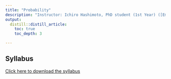```yaml
---
title: "Probability"
description: "Instructor: Ichiro Hashimoto, PhD student (1st Year) ([Email](mailto:ichiro.hashimoto@mail.utoronto.ca))"
output:
  distill::distill_article:
    toc: true
    toc_depth: 3

---
```



## Syllabus

[Click here to download the syllabus](Probability/2023/Syllabus/Bootcamp_Probability_Syllabus.pdf)


<!--
## Lectures

Material will be added here as the course progresses.
-->

<!--
### Module 1: Basics of Probability

- Slides: [Module 1](Probability/2022/Slides/Summer_Bootcamp_Module_1_with_effects.pdf); [Module 1 Annotated](Probability/2022/Slides/Module_1_annotated.pdf) 

- Problem Set Solutions: [Module 1 Solution](Probability/2022/Solutions/Module_1_Solutions.pdf) 
-->

<!--
### Module 2: Random Variables

- Slides: [Module 2](Probability/2022/Slides/Summer_Bootcamp_Module_2_with_effects.pdf); [Module 2 Annotated](Probability/2022/Slides/Module_2_annotated.pdf) 

- Problem Set Solutions: [Module 2 Solution](Probability/2022/Solutions/Module_2_Solutions.pdf) 
-->

<!--
### Module 3: Common Random Variables

- Slides: [Module 3](Probability/2022/Slides/Summer_Bootcamp_Module_3_with_effects.pdf); [Module 3 Annotated](Probability/2022/Slides/Module_3_annotated.pdf) 

- Problem Set Solutions: [Module 3 Solution](Probability/2022/Solutions/Module_3_Solutions.pdf) 
-->

<!--
### Module 4: Distribution

- Slides: [Module 4](Probability/2022/Slides/Summer_Bootcamp_Module_4_with_effects.pdf); [Module 4 Annotated](Probability/2022/Slides/Module_4_annotated.pdf) 

- Problem Set Solutions: [Module 4 Solution](Probability/2022/Solutions/Module_4_Solutions.pdf) 
-->

<!--
### Module 5: Expectation

- Slides: [Module 5](Probability/2022/Slides/Summer_Bootcamp_Module_5_with_effects.pdf); [Module 5 Annotated](Probability/2022/Slides/Module_5_annotated.pdf) 

- Problem Set Solutions: [Module 5 Solution](Probability/2022/Solutions/Module_5_Solutions.pdf) 
-->

<!--
### Module 6: Inequalities

- Slides: [Module 6](Probability/2022/Slides/Summer_Bootcamp_Module_6_with_effects.pdf); [Module 6 Annotated](Probability/2022/Slides/Module_6_annotated.pdf) 

- Problem Set Solutions: [Module 6 Solution](Probability/2022/Solutions/Module_6_Solutions.pdf) 
-->

<!--
### Module 7: Stochastic Convergence

- Slides: [Module 7](Probability/2022/Slides/Summer_Bootcamp_Module_7_with_effects.pdf); [Module 7 Annotated](Probability/2022/Slides/Module_7_annotated.pdf) 

- Problem Set Solutions: [Module 7 Solution](Probability/2022/Solutions/Module_7_Solutions.pdf) 
-->

<!--
### Module 8: Limit Theorems

- Slides: [Module 8](Probability/2022/Slides/Summer_Bootcamp_Module_8_with_effects.pdf); [Module 8 Annotated](Probability/2022/Slides/Module_8_annotated.pdf) 

- Problem Set Solutions: [Module 8 Solution](Probability/2022/Solutions/Module_8_Solutions.pdf) 
-->

<!--
### Module 9: Markov Chain

- Slides: [Module 9](Probability/2022/Slides/Summer_Bootcamp_Module_9_with_effects.pdf); [Module 9 Annotated](Probability/2022/Slides/Module_9_annotated.pdf) 

- Problem Set Solutions: [Module 9 Solution](Probability/2022/Solutions/Module_9_Solutions.pdf) 
-->

<!--
### Module 10: Stochastic Processes

- Slides: [Module 10](Probability/2022/Slides/Summer_Bootcamp_Module_10_with_effects.pdf); [Module 10 Annotated](Probability/2022/Slides/Module_10_annotated.pdf) 

- Problem Set Solutions: [Module 10 Solution](Probability/2022/Solutions/Module_10_Solutions.pdf) 
-->

